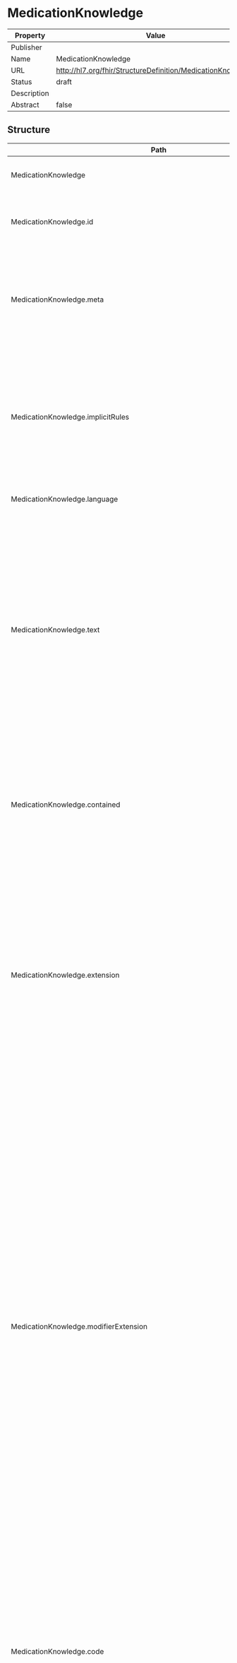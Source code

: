
  # MedicationKnowledge

  
|Property|Value|
|---|---|
|Publisher||
|Name|MedicationKnowledge|
|URL|http://hl7.org/fhir/StructureDefinition/MedicationKnowledge|
|Status|draft|
|Description||
|Abstract|false|

   ## Structure

   | Path | Cardinality | Type | Description
  | ---- | ----------- | ---- | -------  
 | MedicationKnowledge | 0..* | MedicationKnowledge | Information about a medication that is used to support knowledge. 
 | MedicationKnowledge.id | 0..1 | http://hl7.org/fhirpath/System.String | The logical id of the resource, as used in the URL for the resource. Once assigned, this value never changes. 
 | MedicationKnowledge.meta | 0..1 | Meta | The metadata about the resource. This is content that is maintained by the infrastructure. Changes to the content might not always be associated with version changes to the resource. 
 | MedicationKnowledge.implicitRules | 0..1 | uri | A reference to a set of rules that were followed when the resource was constructed, and which must be understood when processing the content. Often, this is a reference to an implementation guide that defines the special rules along with other profiles etc. 
 | MedicationKnowledge.language | 0..1 | code | The base language in which the resource is written. 
 | MedicationKnowledge.text | 0..1 | Narrative | A human-readable narrative that contains a summary of the resource and can be used to represent the content of the resource to a human. The narrative need not encode all the structured data, but is required to contain sufficient detail to make it "clinically safe" for a human to just read the narrative. Resource definitions may define what content should be represented in the narrative to ensure clinical safety. 
 | MedicationKnowledge.contained | 0..* | Resource | These resources do not have an independent existence apart from the resource that contains them - they cannot be identified independently, and nor can they have their own independent transaction scope. 
 | MedicationKnowledge.extension | 0..* | Extension | May be used to represent additional information that is not part of the basic definition of the resource. To make the use of extensions safe and manageable, there is a strict set of governance  applied to the definition and use of extensions. Though any implementer can define an extension, there is a set of requirements that SHALL be met as part of the definition of the extension. 
 | MedicationKnowledge.modifierExtension | 0..* | Extension | May be used to represent additional information that is not part of the basic definition of the resource and that modifies the understanding of the element that contains it and/or the understanding of the containing element's descendants. Usually modifier elements provide negation or qualification. To make the use of extensions safe and manageable, there is a strict set of governance applied to the definition and use of extensions. Though any implementer is allowed to define an extension, there is a set of requirements that SHALL be met as part of the definition of the extension. Applications processing a resource are required to check for modifier extensions.Modifier extensions SHALL NOT change the meaning of any elements on Resource or DomainResource (including cannot change the meaning of modifierExtension itself). 
 | MedicationKnowledge.code | 0..1 | CodeableConcept | A code that specifies this medication, or a textual description if no code is available. Usage note: This could be a standard medication code such as a code from RxNorm, SNOMED CT, IDMP etc. It could also be a national or local formulary code, optionally with translations to other code systems. 
 | MedicationKnowledge.status | 0..1 | code | A code to indicate if the medication is in active use.  The status refers to the validity about the information of the medication and not to its medicinal properties. 
 | MedicationKnowledge.manufacturer | 0..1 | Reference | Describes the details of the manufacturer of the medication product.  This is not intended to represent the distributor of a medication product. 
 | MedicationKnowledge.doseForm | 0..1 | CodeableConcept | Describes the form of the item.  Powder; tablets; capsule. 
 | MedicationKnowledge.amount | 0..1 | Quantity | Specific amount of the drug in the packaged product.  For example, when specifying a product that has the same strength (For example, Insulin glargine 100 unit per mL solution for injection), this attribute provides additional clarification of the package amount (For example, 3 mL, 10mL, etc.). 
 | MedicationKnowledge.synonym | 0..* | string | Additional names for a medication, for example, the name(s) given to a medication in different countries.  For example, acetaminophen and paracetamol or salbutamol and albuterol. 
 | MedicationKnowledge.relatedMedicationKnowledge | 0..* | BackboneElement | Associated or related knowledge about a medication. 
 | MedicationKnowledge.relatedMedicationKnowledge.id | 0..1 | http://hl7.org/fhirpath/System.String | Unique id for the element within a resource (for internal references). This may be any string value that does not contain spaces. 
 | MedicationKnowledge.relatedMedicationKnowledge.extension | 0..* | Extension | May be used to represent additional information that is not part of the basic definition of the element. To make the use of extensions safe and manageable, there is a strict set of governance  applied to the definition and use of extensions. Though any implementer can define an extension, there is a set of requirements that SHALL be met as part of the definition of the extension. 
 | MedicationKnowledge.relatedMedicationKnowledge.modifierExtension | 0..* | Extension | May be used to represent additional information that is not part of the basic definition of the element and that modifies the understanding of the element in which it is contained and/or the understanding of the containing element's descendants. Usually modifier elements provide negation or qualification. To make the use of extensions safe and manageable, there is a strict set of governance applied to the definition and use of extensions. Though any implementer can define an extension, there is a set of requirements that SHALL be met as part of the definition of the extension. Applications processing a resource are required to check for modifier extensions.Modifier extensions SHALL NOT change the meaning of any elements on Resource or DomainResource (including cannot change the meaning of modifierExtension itself). 
 | MedicationKnowledge.relatedMedicationKnowledge.type | 1..1 | CodeableConcept | The category of the associated medication knowledge reference. 
 | MedicationKnowledge.relatedMedicationKnowledge.reference | 1..* | Reference | Associated documentation about the associated medication knowledge. 
 | MedicationKnowledge.associatedMedication | 0..* | Reference | Associated or related medications.  For example, if the medication is a branded product (e.g. Crestor), this is the Therapeutic Moeity (e.g. Rosuvastatin) or if this is a generic medication (e.g. Rosuvastatin), this would link to a branded product (e.g. Crestor). 
 | MedicationKnowledge.productType | 0..* | CodeableConcept | Category of the medication or product (e.g. branded product, therapeutic moeity, generic product, innovator product, etc.). 
 | MedicationKnowledge.monograph | 0..* | BackboneElement | Associated documentation about the medication. 
 | MedicationKnowledge.monograph.id | 0..1 | http://hl7.org/fhirpath/System.String | Unique id for the element within a resource (for internal references). This may be any string value that does not contain spaces. 
 | MedicationKnowledge.monograph.extension | 0..* | Extension | May be used to represent additional information that is not part of the basic definition of the element. To make the use of extensions safe and manageable, there is a strict set of governance  applied to the definition and use of extensions. Though any implementer can define an extension, there is a set of requirements that SHALL be met as part of the definition of the extension. 
 | MedicationKnowledge.monograph.modifierExtension | 0..* | Extension | May be used to represent additional information that is not part of the basic definition of the element and that modifies the understanding of the element in which it is contained and/or the understanding of the containing element's descendants. Usually modifier elements provide negation or qualification. To make the use of extensions safe and manageable, there is a strict set of governance applied to the definition and use of extensions. Though any implementer can define an extension, there is a set of requirements that SHALL be met as part of the definition of the extension. Applications processing a resource are required to check for modifier extensions.Modifier extensions SHALL NOT change the meaning of any elements on Resource or DomainResource (including cannot change the meaning of modifierExtension itself). 
 | MedicationKnowledge.monograph.type | 0..1 | CodeableConcept | The category of documentation about the medication. (e.g. professional monograph, patient education monograph). 
 | MedicationKnowledge.monograph.source | 0..1 | Reference | Associated documentation about the medication. 
 | MedicationKnowledge.ingredient | 0..* | BackboneElement | Identifies a particular constituent of interest in the product. 
 | MedicationKnowledge.ingredient.id | 0..1 | http://hl7.org/fhirpath/System.String | Unique id for the element within a resource (for internal references). This may be any string value that does not contain spaces. 
 | MedicationKnowledge.ingredient.extension | 0..* | Extension | May be used to represent additional information that is not part of the basic definition of the element. To make the use of extensions safe and manageable, there is a strict set of governance  applied to the definition and use of extensions. Though any implementer can define an extension, there is a set of requirements that SHALL be met as part of the definition of the extension. 
 | MedicationKnowledge.ingredient.modifierExtension | 0..* | Extension | May be used to represent additional information that is not part of the basic definition of the element and that modifies the understanding of the element in which it is contained and/or the understanding of the containing element's descendants. Usually modifier elements provide negation or qualification. To make the use of extensions safe and manageable, there is a strict set of governance applied to the definition and use of extensions. Though any implementer can define an extension, there is a set of requirements that SHALL be met as part of the definition of the extension. Applications processing a resource are required to check for modifier extensions.Modifier extensions SHALL NOT change the meaning of any elements on Resource or DomainResource (including cannot change the meaning of modifierExtension itself). 
 | MedicationKnowledge.ingredient.item[x] | 1..1 | CodeableConcept | The actual ingredient - either a substance (simple ingredient) or another medication. 
 | MedicationKnowledge.ingredient.isActive | 0..1 | boolean | Indication of whether this ingredient affects the therapeutic action of the drug. 
 | MedicationKnowledge.ingredient.strength | 0..1 | Ratio | Specifies how many (or how much) of the items there are in this Medication.  For example, 250 mg per tablet.  This is expressed as a ratio where the numerator is 250mg and the denominator is 1 tablet. 
 | MedicationKnowledge.preparationInstruction | 0..1 | markdown | The instructions for preparing the medication. 
 | MedicationKnowledge.intendedRoute | 0..* | CodeableConcept | The intended or approved route of administration. 
 | MedicationKnowledge.cost | 0..* | BackboneElement | The price of the medication. 
 | MedicationKnowledge.cost.id | 0..1 | http://hl7.org/fhirpath/System.String | Unique id for the element within a resource (for internal references). This may be any string value that does not contain spaces. 
 | MedicationKnowledge.cost.extension | 0..* | Extension | May be used to represent additional information that is not part of the basic definition of the element. To make the use of extensions safe and manageable, there is a strict set of governance  applied to the definition and use of extensions. Though any implementer can define an extension, there is a set of requirements that SHALL be met as part of the definition of the extension. 
 | MedicationKnowledge.cost.modifierExtension | 0..* | Extension | May be used to represent additional information that is not part of the basic definition of the element and that modifies the understanding of the element in which it is contained and/or the understanding of the containing element's descendants. Usually modifier elements provide negation or qualification. To make the use of extensions safe and manageable, there is a strict set of governance applied to the definition and use of extensions. Though any implementer can define an extension, there is a set of requirements that SHALL be met as part of the definition of the extension. Applications processing a resource are required to check for modifier extensions.Modifier extensions SHALL NOT change the meaning of any elements on Resource or DomainResource (including cannot change the meaning of modifierExtension itself). 
 | MedicationKnowledge.cost.type | 1..1 | CodeableConcept | The category of the cost information.  For example, manufacturers' cost, patient cost, claim reimbursement cost, actual acquisition cost. 
 | MedicationKnowledge.cost.source | 0..1 | string | The source or owner that assigns the price to the medication. 
 | MedicationKnowledge.cost.cost | 1..1 | Money | The price of the medication. 
 | MedicationKnowledge.monitoringProgram | 0..* | BackboneElement | The program under which the medication is reviewed. 
 | MedicationKnowledge.monitoringProgram.id | 0..1 | http://hl7.org/fhirpath/System.String | Unique id for the element within a resource (for internal references). This may be any string value that does not contain spaces. 
 | MedicationKnowledge.monitoringProgram.extension | 0..* | Extension | May be used to represent additional information that is not part of the basic definition of the element. To make the use of extensions safe and manageable, there is a strict set of governance  applied to the definition and use of extensions. Though any implementer can define an extension, there is a set of requirements that SHALL be met as part of the definition of the extension. 
 | MedicationKnowledge.monitoringProgram.modifierExtension | 0..* | Extension | May be used to represent additional information that is not part of the basic definition of the element and that modifies the understanding of the element in which it is contained and/or the understanding of the containing element's descendants. Usually modifier elements provide negation or qualification. To make the use of extensions safe and manageable, there is a strict set of governance applied to the definition and use of extensions. Though any implementer can define an extension, there is a set of requirements that SHALL be met as part of the definition of the extension. Applications processing a resource are required to check for modifier extensions.Modifier extensions SHALL NOT change the meaning of any elements on Resource or DomainResource (including cannot change the meaning of modifierExtension itself). 
 | MedicationKnowledge.monitoringProgram.type | 0..1 | CodeableConcept | Type of program under which the medication is monitored. 
 | MedicationKnowledge.monitoringProgram.name | 0..1 | string | Name of the reviewing program. 
 | MedicationKnowledge.administrationGuidelines | 0..* | BackboneElement | Guidelines for the administration of the medication. 
 | MedicationKnowledge.administrationGuidelines.id | 0..1 | http://hl7.org/fhirpath/System.String | Unique id for the element within a resource (for internal references). This may be any string value that does not contain spaces. 
 | MedicationKnowledge.administrationGuidelines.extension | 0..* | Extension | May be used to represent additional information that is not part of the basic definition of the element. To make the use of extensions safe and manageable, there is a strict set of governance  applied to the definition and use of extensions. Though any implementer can define an extension, there is a set of requirements that SHALL be met as part of the definition of the extension. 
 | MedicationKnowledge.administrationGuidelines.modifierExtension | 0..* | Extension | May be used to represent additional information that is not part of the basic definition of the element and that modifies the understanding of the element in which it is contained and/or the understanding of the containing element's descendants. Usually modifier elements provide negation or qualification. To make the use of extensions safe and manageable, there is a strict set of governance applied to the definition and use of extensions. Though any implementer can define an extension, there is a set of requirements that SHALL be met as part of the definition of the extension. Applications processing a resource are required to check for modifier extensions.Modifier extensions SHALL NOT change the meaning of any elements on Resource or DomainResource (including cannot change the meaning of modifierExtension itself). 
 | MedicationKnowledge.administrationGuidelines.dosage | 0..* | BackboneElement | Dosage for the medication for the specific guidelines. 
 | MedicationKnowledge.administrationGuidelines.dosage.id | 0..1 | http://hl7.org/fhirpath/System.String | Unique id for the element within a resource (for internal references). This may be any string value that does not contain spaces. 
 | MedicationKnowledge.administrationGuidelines.dosage.extension | 0..* | Extension | May be used to represent additional information that is not part of the basic definition of the element. To make the use of extensions safe and manageable, there is a strict set of governance  applied to the definition and use of extensions. Though any implementer can define an extension, there is a set of requirements that SHALL be met as part of the definition of the extension. 
 | MedicationKnowledge.administrationGuidelines.dosage.modifierExtension | 0..* | Extension | May be used to represent additional information that is not part of the basic definition of the element and that modifies the understanding of the element in which it is contained and/or the understanding of the containing element's descendants. Usually modifier elements provide negation or qualification. To make the use of extensions safe and manageable, there is a strict set of governance applied to the definition and use of extensions. Though any implementer can define an extension, there is a set of requirements that SHALL be met as part of the definition of the extension. Applications processing a resource are required to check for modifier extensions.Modifier extensions SHALL NOT change the meaning of any elements on Resource or DomainResource (including cannot change the meaning of modifierExtension itself). 
 | MedicationKnowledge.administrationGuidelines.dosage.type | 1..1 | CodeableConcept | The type of dosage (for example, prophylaxis, maintenance, therapeutic, etc.). 
 | MedicationKnowledge.administrationGuidelines.dosage.dosage | 1..* | Dosage | Dosage for the medication for the specific guidelines. 
 | MedicationKnowledge.administrationGuidelines.indication[x] | 0..1 | CodeableConcept | Indication for use that apply to the specific administration guidelines. 
 | MedicationKnowledge.administrationGuidelines.patientCharacteristics | 0..* | BackboneElement | Characteristics of the patient that are relevant to the administration guidelines (for example, height, weight, gender, etc.). 
 | MedicationKnowledge.administrationGuidelines.patientCharacteristics.id | 0..1 | http://hl7.org/fhirpath/System.String | Unique id for the element within a resource (for internal references). This may be any string value that does not contain spaces. 
 | MedicationKnowledge.administrationGuidelines.patientCharacteristics.extension | 0..* | Extension | May be used to represent additional information that is not part of the basic definition of the element. To make the use of extensions safe and manageable, there is a strict set of governance  applied to the definition and use of extensions. Though any implementer can define an extension, there is a set of requirements that SHALL be met as part of the definition of the extension. 
 | MedicationKnowledge.administrationGuidelines.patientCharacteristics.modifierExtension | 0..* | Extension | May be used to represent additional information that is not part of the basic definition of the element and that modifies the understanding of the element in which it is contained and/or the understanding of the containing element's descendants. Usually modifier elements provide negation or qualification. To make the use of extensions safe and manageable, there is a strict set of governance applied to the definition and use of extensions. Though any implementer can define an extension, there is a set of requirements that SHALL be met as part of the definition of the extension. Applications processing a resource are required to check for modifier extensions.Modifier extensions SHALL NOT change the meaning of any elements on Resource or DomainResource (including cannot change the meaning of modifierExtension itself). 
 | MedicationKnowledge.administrationGuidelines.patientCharacteristics.characteristic[x] | 1..1 | CodeableConcept | Specific characteristic that is relevant to the administration guideline (e.g. height, weight, gender). 
 | MedicationKnowledge.administrationGuidelines.patientCharacteristics.value | 0..* | string | The specific characteristic (e.g. height, weight, gender, etc.). 
 | MedicationKnowledge.medicineClassification | 0..* | BackboneElement | Categorization of the medication within a formulary or classification system. 
 | MedicationKnowledge.medicineClassification.id | 0..1 | http://hl7.org/fhirpath/System.String | Unique id for the element within a resource (for internal references). This may be any string value that does not contain spaces. 
 | MedicationKnowledge.medicineClassification.extension | 0..* | Extension | May be used to represent additional information that is not part of the basic definition of the element. To make the use of extensions safe and manageable, there is a strict set of governance  applied to the definition and use of extensions. Though any implementer can define an extension, there is a set of requirements that SHALL be met as part of the definition of the extension. 
 | MedicationKnowledge.medicineClassification.modifierExtension | 0..* | Extension | May be used to represent additional information that is not part of the basic definition of the element and that modifies the understanding of the element in which it is contained and/or the understanding of the containing element's descendants. Usually modifier elements provide negation or qualification. To make the use of extensions safe and manageable, there is a strict set of governance applied to the definition and use of extensions. Though any implementer can define an extension, there is a set of requirements that SHALL be met as part of the definition of the extension. Applications processing a resource are required to check for modifier extensions.Modifier extensions SHALL NOT change the meaning of any elements on Resource or DomainResource (including cannot change the meaning of modifierExtension itself). 
 | MedicationKnowledge.medicineClassification.type | 1..1 | CodeableConcept | The type of category for the medication (for example, therapeutic classification, therapeutic sub-classification). 
 | MedicationKnowledge.medicineClassification.classification | 0..* | CodeableConcept | Specific category assigned to the medication (e.g. anti-infective, anti-hypertensive, antibiotic, etc.). 
 | MedicationKnowledge.packaging | 0..1 | BackboneElement | Information that only applies to packages (not products). 
 | MedicationKnowledge.packaging.id | 0..1 | http://hl7.org/fhirpath/System.String | Unique id for the element within a resource (for internal references). This may be any string value that does not contain spaces. 
 | MedicationKnowledge.packaging.extension | 0..* | Extension | May be used to represent additional information that is not part of the basic definition of the element. To make the use of extensions safe and manageable, there is a strict set of governance  applied to the definition and use of extensions. Though any implementer can define an extension, there is a set of requirements that SHALL be met as part of the definition of the extension. 
 | MedicationKnowledge.packaging.modifierExtension | 0..* | Extension | May be used to represent additional information that is not part of the basic definition of the element and that modifies the understanding of the element in which it is contained and/or the understanding of the containing element's descendants. Usually modifier elements provide negation or qualification. To make the use of extensions safe and manageable, there is a strict set of governance applied to the definition and use of extensions. Though any implementer can define an extension, there is a set of requirements that SHALL be met as part of the definition of the extension. Applications processing a resource are required to check for modifier extensions.Modifier extensions SHALL NOT change the meaning of any elements on Resource or DomainResource (including cannot change the meaning of modifierExtension itself). 
 | MedicationKnowledge.packaging.type | 0..1 | CodeableConcept | A code that defines the specific type of packaging that the medication can be found in (e.g. blister sleeve, tube, bottle). 
 | MedicationKnowledge.packaging.quantity | 0..1 | Quantity | The number of product units the package would contain if fully loaded. 
 | MedicationKnowledge.drugCharacteristic | 0..* | BackboneElement | Specifies descriptive properties of the medicine, such as color, shape, imprints, etc. 
 | MedicationKnowledge.drugCharacteristic.id | 0..1 | http://hl7.org/fhirpath/System.String | Unique id for the element within a resource (for internal references). This may be any string value that does not contain spaces. 
 | MedicationKnowledge.drugCharacteristic.extension | 0..* | Extension | May be used to represent additional information that is not part of the basic definition of the element. To make the use of extensions safe and manageable, there is a strict set of governance  applied to the definition and use of extensions. Though any implementer can define an extension, there is a set of requirements that SHALL be met as part of the definition of the extension. 
 | MedicationKnowledge.drugCharacteristic.modifierExtension | 0..* | Extension | May be used to represent additional information that is not part of the basic definition of the element and that modifies the understanding of the element in which it is contained and/or the understanding of the containing element's descendants. Usually modifier elements provide negation or qualification. To make the use of extensions safe and manageable, there is a strict set of governance applied to the definition and use of extensions. Though any implementer can define an extension, there is a set of requirements that SHALL be met as part of the definition of the extension. Applications processing a resource are required to check for modifier extensions.Modifier extensions SHALL NOT change the meaning of any elements on Resource or DomainResource (including cannot change the meaning of modifierExtension itself). 
 | MedicationKnowledge.drugCharacteristic.type | 0..1 | CodeableConcept | A code specifying which characteristic of the medicine is being described (for example, colour, shape, imprint). 
 | MedicationKnowledge.drugCharacteristic.value[x] | 0..1 | CodeableConcept | Description of the characteristic. 
 | MedicationKnowledge.contraindication | 0..* | Reference | Potential clinical issue with or between medication(s) (for example, drug-drug interaction, drug-disease contraindication, drug-allergy interaction, etc.). 
 | MedicationKnowledge.regulatory | 0..* | BackboneElement | Regulatory information about a medication. 
 | MedicationKnowledge.regulatory.id | 0..1 | http://hl7.org/fhirpath/System.String | Unique id for the element within a resource (for internal references). This may be any string value that does not contain spaces. 
 | MedicationKnowledge.regulatory.extension | 0..* | Extension | May be used to represent additional information that is not part of the basic definition of the element. To make the use of extensions safe and manageable, there is a strict set of governance  applied to the definition and use of extensions. Though any implementer can define an extension, there is a set of requirements that SHALL be met as part of the definition of the extension. 
 | MedicationKnowledge.regulatory.modifierExtension | 0..* | Extension | May be used to represent additional information that is not part of the basic definition of the element and that modifies the understanding of the element in which it is contained and/or the understanding of the containing element's descendants. Usually modifier elements provide negation or qualification. To make the use of extensions safe and manageable, there is a strict set of governance applied to the definition and use of extensions. Though any implementer can define an extension, there is a set of requirements that SHALL be met as part of the definition of the extension. Applications processing a resource are required to check for modifier extensions.Modifier extensions SHALL NOT change the meaning of any elements on Resource or DomainResource (including cannot change the meaning of modifierExtension itself). 
 | MedicationKnowledge.regulatory.regulatoryAuthority | 1..1 | Reference | The authority that is specifying the regulations. 
 | MedicationKnowledge.regulatory.substitution | 0..* | BackboneElement | Specifies if changes are allowed when dispensing a medication from a regulatory perspective. 
 | MedicationKnowledge.regulatory.substitution.id | 0..1 | http://hl7.org/fhirpath/System.String | Unique id for the element within a resource (for internal references). This may be any string value that does not contain spaces. 
 | MedicationKnowledge.regulatory.substitution.extension | 0..* | Extension | May be used to represent additional information that is not part of the basic definition of the element. To make the use of extensions safe and manageable, there is a strict set of governance  applied to the definition and use of extensions. Though any implementer can define an extension, there is a set of requirements that SHALL be met as part of the definition of the extension. 
 | MedicationKnowledge.regulatory.substitution.modifierExtension | 0..* | Extension | May be used to represent additional information that is not part of the basic definition of the element and that modifies the understanding of the element in which it is contained and/or the understanding of the containing element's descendants. Usually modifier elements provide negation or qualification. To make the use of extensions safe and manageable, there is a strict set of governance applied to the definition and use of extensions. Though any implementer can define an extension, there is a set of requirements that SHALL be met as part of the definition of the extension. Applications processing a resource are required to check for modifier extensions.Modifier extensions SHALL NOT change the meaning of any elements on Resource or DomainResource (including cannot change the meaning of modifierExtension itself). 
 | MedicationKnowledge.regulatory.substitution.type | 1..1 | CodeableConcept | Specifies the type of substitution allowed. 
 | MedicationKnowledge.regulatory.substitution.allowed | 1..1 | boolean | Specifies if regulation allows for changes in the medication when dispensing. 
 | MedicationKnowledge.regulatory.schedule | 0..* | BackboneElement | Specifies the schedule of a medication in jurisdiction. 
 | MedicationKnowledge.regulatory.schedule.id | 0..1 | http://hl7.org/fhirpath/System.String | Unique id for the element within a resource (for internal references). This may be any string value that does not contain spaces. 
 | MedicationKnowledge.regulatory.schedule.extension | 0..* | Extension | May be used to represent additional information that is not part of the basic definition of the element. To make the use of extensions safe and manageable, there is a strict set of governance  applied to the definition and use of extensions. Though any implementer can define an extension, there is a set of requirements that SHALL be met as part of the definition of the extension. 
 | MedicationKnowledge.regulatory.schedule.modifierExtension | 0..* | Extension | May be used to represent additional information that is not part of the basic definition of the element and that modifies the understanding of the element in which it is contained and/or the understanding of the containing element's descendants. Usually modifier elements provide negation or qualification. To make the use of extensions safe and manageable, there is a strict set of governance applied to the definition and use of extensions. Though any implementer can define an extension, there is a set of requirements that SHALL be met as part of the definition of the extension. Applications processing a resource are required to check for modifier extensions.Modifier extensions SHALL NOT change the meaning of any elements on Resource or DomainResource (including cannot change the meaning of modifierExtension itself). 
 | MedicationKnowledge.regulatory.schedule.schedule | 1..1 | CodeableConcept | Specifies the specific drug schedule. 
 | MedicationKnowledge.regulatory.maxDispense | 0..1 | BackboneElement | The maximum number of units of the medication that can be dispensed in a period. 
 | MedicationKnowledge.regulatory.maxDispense.id | 0..1 | http://hl7.org/fhirpath/System.String | Unique id for the element within a resource (for internal references). This may be any string value that does not contain spaces. 
 | MedicationKnowledge.regulatory.maxDispense.extension | 0..* | Extension | May be used to represent additional information that is not part of the basic definition of the element. To make the use of extensions safe and manageable, there is a strict set of governance  applied to the definition and use of extensions. Though any implementer can define an extension, there is a set of requirements that SHALL be met as part of the definition of the extension. 
 | MedicationKnowledge.regulatory.maxDispense.modifierExtension | 0..* | Extension | May be used to represent additional information that is not part of the basic definition of the element and that modifies the understanding of the element in which it is contained and/or the understanding of the containing element's descendants. Usually modifier elements provide negation or qualification. To make the use of extensions safe and manageable, there is a strict set of governance applied to the definition and use of extensions. Though any implementer can define an extension, there is a set of requirements that SHALL be met as part of the definition of the extension. Applications processing a resource are required to check for modifier extensions.Modifier extensions SHALL NOT change the meaning of any elements on Resource or DomainResource (including cannot change the meaning of modifierExtension itself). 
 | MedicationKnowledge.regulatory.maxDispense.quantity | 1..1 | Quantity | The maximum number of units of the medication that can be dispensed. 
 | MedicationKnowledge.regulatory.maxDispense.period | 0..1 | Duration | The period that applies to the maximum number of units. 
 | MedicationKnowledge.kinetics | 0..* | BackboneElement | The time course of drug absorption, distribution, metabolism and excretion of a medication from the body. 
 | MedicationKnowledge.kinetics.id | 0..1 | http://hl7.org/fhirpath/System.String | Unique id for the element within a resource (for internal references). This may be any string value that does not contain spaces. 
 | MedicationKnowledge.kinetics.extension | 0..* | Extension | May be used to represent additional information that is not part of the basic definition of the element. To make the use of extensions safe and manageable, there is a strict set of governance  applied to the definition and use of extensions. Though any implementer can define an extension, there is a set of requirements that SHALL be met as part of the definition of the extension. 
 | MedicationKnowledge.kinetics.modifierExtension | 0..* | Extension | May be used to represent additional information that is not part of the basic definition of the element and that modifies the understanding of the element in which it is contained and/or the understanding of the containing element's descendants. Usually modifier elements provide negation or qualification. To make the use of extensions safe and manageable, there is a strict set of governance applied to the definition and use of extensions. Though any implementer can define an extension, there is a set of requirements that SHALL be met as part of the definition of the extension. Applications processing a resource are required to check for modifier extensions.Modifier extensions SHALL NOT change the meaning of any elements on Resource or DomainResource (including cannot change the meaning of modifierExtension itself). 
 | MedicationKnowledge.kinetics.areaUnderCurve | 0..* | Quantity | The drug concentration measured at certain discrete points in time. 
 | MedicationKnowledge.kinetics.lethalDose50 | 0..* | Quantity | The median lethal dose of a drug. 
 | MedicationKnowledge.kinetics.halfLifePeriod | 0..1 | Duration | The time required for any specified property (e.g., the concentration of a substance in the body) to decrease by half. 

 ## Search Parameters

   | Name | Type | Description  | Expression 
    | ---- | ---- | ------- | ------  
 | _text | string | Search on the narrative of the resource |   
 | _content | string | Search on the entire content of the resource |   
 | _filter | token | Filter search parameter which supports a more sophisticated grammar for searching. See [documentation](search_filter.html) for further details |   
 | _has | string | Provides limited support for reverse chaining - that is, selecting resources based on the properties of resources that refer to them (instead of chaining where resources can be selected based on the properties of resources that they refer to). See the FHIR search page for further documentation |   
 | _id | token | Logical id of this artifact | Resource.id  
 | _lastUpdated | date | When the resource version last changed | Resource.meta.lastUpdated  
 | _list | string | All resources in nominated list (by id, Type/id, url or one of the magic List types) |   
 | _profile | uri | Profiles this resource claims to conform to | Resource.meta.profile  
 | _query | token | A custom search profile that describes a specific defined query operation |   
 | _security | token | Security Labels applied to this resource | Resource.meta.security  
 | _source | uri | Identifies where the resource comes from | Resource.meta.source  
 | _tag | token | Tags applied to this resource | Resource.meta.tag  
 | _text | string | Search on the narrative text (html) of the resource |   
 | _type | token | Used when a search is performed in a context which doesn't limit the search to indicate which types are being searched. See the FHIR search page for further discussion |   
 | classification | token | Specific category assigned to the medication | MedicationKnowledge.medicineClassification.classification  
 | classification-type | token | The type of category for the medication (for example, therapeutic classification, therapeutic sub-classification) | MedicationKnowledge.medicineClassification.type  
 | code | token | Code that identifies this medication | MedicationKnowledge.code  
 | doseform | token | powder / tablets / capsule + | MedicationKnowledge.doseForm  
 | ingredient | reference | Medication(s) or substance(s) contained in the medication | (MedicationKnowledge.ingredient.item.ofType(Reference))  
 | ingredient-code | token | Medication(s) or substance(s) contained in the medication | (MedicationKnowledge.ingredient.item.ofType(CodeableConcept))  
 | manufacturer | reference | Manufacturer of the item | MedicationKnowledge.manufacturer  
 | monitoring-program-name | token | Name of the reviewing program | MedicationKnowledge.monitoringProgram.name  
 | monitoring-program-type | token | Type of program under which the medication is monitored | MedicationKnowledge.monitoringProgram.type  
 | monograph | reference | Associated documentation about the medication | MedicationKnowledge.monograph.source  
 | monograph-type | token | The category of medication document | MedicationKnowledge.monograph.type  
 | source-cost | token | The source or owner for the price information | MedicationKnowledge.cost.source  
 | status | token | active / inactive / entered-in-error | MedicationKnowledge.status  


